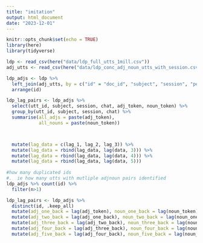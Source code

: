 ```yaml
---
title: "imitation"
output: html_document
date: "2023-12-01"
---
```


```r
knitr::opts_chunk$set(echo = TRUE)
library(here)
library(tidyverse)
```

```r
ldp <- read_csv(here("data/ldp_full_utts_1mill.csv"))
adj_utts <- read_csv(here("data/ldp_conc_adj_noun_utts_with_session.csv"))

ldp_adjs <- ldp %>%
  left_join(adj_utts, by = c("id" = "doc_id", "subject", "session", "person", "chat", "utts")) %>%
  arrange(id)

ldp_lag_pairs <- ldp_adjs %>%
  select(utt_id, subject, session, chat, adj_token, noun_token) %>%
  group_by(utt_id, subject, session, chat) %>%
  summarise(all_adjs = paste(adj_token),
            all_nouns = paste(noun_token))



  mutate(lag_data = c(lag_1, lag_2, lag_3)) %>%
  mutate(lag_data = rbind(lag_data, lag(data, 3))) %>%
  mutate(lag_data = rbind(lag_data, lag(data, 4))) %>%
  mutate(lag_data = rbind(lag_data, lag(data, 5)))
         
#how many duplicated ids
#.  ie how many utts with mutliple adjnoun pairs identified
ldp_adjs %>% count(id) %>%
  filter(n>1)

ldp_lag_pairs <- ldp_adjs %>%
  distinct(id, .keep_all)
  mutate(adj_one_back = lag(adj_token), noun_one_back = lag(noun_token)) %>%
  mutate(adj_two_back = lag(adj_one_back), noun_two_back = lag(noun_one_back)) %>%
  mutate(adj_three_back = lag(adj_two_back), noun_three_back = lag(noun_two_back)) %>%
  mutate(adj_four_back = lag(adj_three_back), noun_four_back = lag(noun_three_back)) %>%
  mutate(adj_five_back = lag(adj_four_back), noun_five_back = lag(noun_four_back))
```